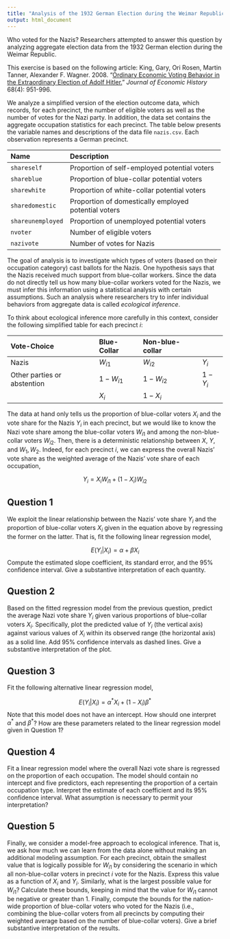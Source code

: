```yaml
---
title: "Analysis of the 1932 German Election during the Weimar Republic"
output: html_document
---
```


 Who voted for the Nazis?  Researchers attempted to answer this
question by analyzing aggregate election data from the 1932 German
election during the Weimar Republic.

This exercise is based on the following article: King, Gary, Ori Rosen, Martin Tanner, Alexander F. Wagner. 2008.  "[Ordinary Economic Voting Behavior in the Extraordinary Election of Adolf Hitler.](http://dx.doi.org/10.1017/S0022050708000788)" *Journal of Economic History* 68(4): 951-996.  

We analyze a simplified version of the election outcome data, which records, for each precinct, the number of eligible voters as well as the number of votes for the Nazi
party.  In addition, the data set contains the aggregate occupation
statistics for each precinct. The table below presents the
variable names and descriptions of the data file
`nazis.csv`.  Each observation represents a German precinct.

------------------------------------------------------------------------------
 Name                Description
 ------------------- ---------------------------------------------------------
 `shareself`         Proportion of self-employed potential voters
 
 `shareblue`         Proportion of blue-collar potential voters
 
 `sharewhite`        Proportion of white-collar potential voters
 
 `sharedomestic`     Proportion of domestically employed potential voters
 
 `shareunemployed`   Proportion of unemployed potential voters
 
 `nvoter`            Number of eligible voters
 
 `nazivote`          Number of votes for Nazis
------------------------------------------------------------------------------
 
The goal of analysis is to investigate which types of voters (based on
their occupation category) cast ballots for the Nazis.  One hypothesis
says that the Nazis received much support from blue-collar workers.
Since the data do not directly tell us how many blue-collar workers
voted for the Nazis, we must infer this information using a
statistical analysis with certain assumptions.  Such an analysis where
researchers try to infer individual behaviors from aggregate data is
called *ecological inference*.

To think about ecological inference more carefully in this context,
consider the following simplified table for each precinct $i$:
 
 Vote-Choice                  Blue-Collar   Non-blue-collar   
 ---------------------------- ------------- ----------------- -----------
 Nazis                        $W_{i1}$      $W_{i2}$          $Y_i$     
 Other parties or abstention  $1-W_{i1}$    $1-W_{i2}$        $1-Y_i$  
                              $X_i$         $1-X_i$
 ------------------------------------------------------------------------
                              
The data at hand only tells us the proportion of blue-collar voters
$X_i$ and the vote share for the Nazis $Y_i$ in each precinct, but we
would like to know the Nazi vote share among the blue-collar voters
$W_{i1}$ and among the non-blue-collar voters $W_{i2}$.  Then, there
is a deterministic relationship between $X$, $Y$, and $W_1, W_2$.
Indeed, for each precinct $i$, we can express the overall Nazis' vote
share as the weighted average of the Nazis' vote share of each
occupation,

$$
  Y_i = X_i W_{i1} + (1-X_i) W_{i2}
$$

## Question 1

We exploit the linear relationship between the Nazis' vote share
  $Y_i$ and the proportion of blue-collar voters $X_i$ given in
  the equation above by regressing the former on
  the latter.  That is, fit the following linear regression model,
  
  $$
    E(Y_i | X_i) = \alpha + \beta X_i
  $$
  Compute the estimated slope coefficient, its standard error, and the
  95% confidence interval.  Give a substantive interpretation of each
  quantity.
  
## Question 2

Based on the fitted regression model from the previous question,
  predict the average Nazi vote share $Y_i$ given various proportions
  of blue-collar voters $X_i$.  Specifically, plot the predicted value
  of $Y_i$ (the vertical axis) against various values of $X_i$ within
  its observed range (the horizontal axis) as a solid line.  Add 95\%
  confidence intervals as dashed lines.  Give a substantive
  interpretation of the plot.
  
## Question 3

Fit the following alternative linear regression model,

  $$
    E(Y_i | X_i) = \alpha^\ast X_i + (1-X_i) \beta^\ast
  $$
  Note that this model does not have an intercept.  How should one
  interpret $\alpha^\ast$ and $\beta^\ast$?  How are these parameters
  related to the linear regression model given in Question 1?
  
## Question 4

Fit a linear regression model where the overall Nazi vote share
  is regressed on the proportion of each occupation.  The model should
  contain no intercept and five predictors, each representing the
  proportion of a certain occupation type.  Interpret the estimate of
  each coefficient and its 95% confidence interval.  What assumption
  is necessary to permit your interpretation?
  
## Question 5

Finally, we consider a model-free approach to ecological
  inference.  That is, we ask how much we can learn from the data
  alone without making an additional modeling assumption. For each
  precinct, obtain the smallest value that is logically possible for
  $W_{i1}$ by considering the scenario in which all non-blue-collar
  voters in precinct $i$ vote for the Nazis.  Express this value as a
  function of $X_i$ and $Y_i$.  Similarly, what is the largest
  possible value for $W_{i1}$?  Calculate these bounds, keeping in
  mind that the value for $W_{i1}$ cannot be negative or greater than
  1.  Finally, compute the bounds for the nation-wide proportion of
  blue-collar voters who voted for the Nazis (i.e., combining the
  blue-collar voters from all precincts by computing their weighted
  average based on the number of blue-collar voters).  Give a brief
  substantive interpretation of the results.
  

